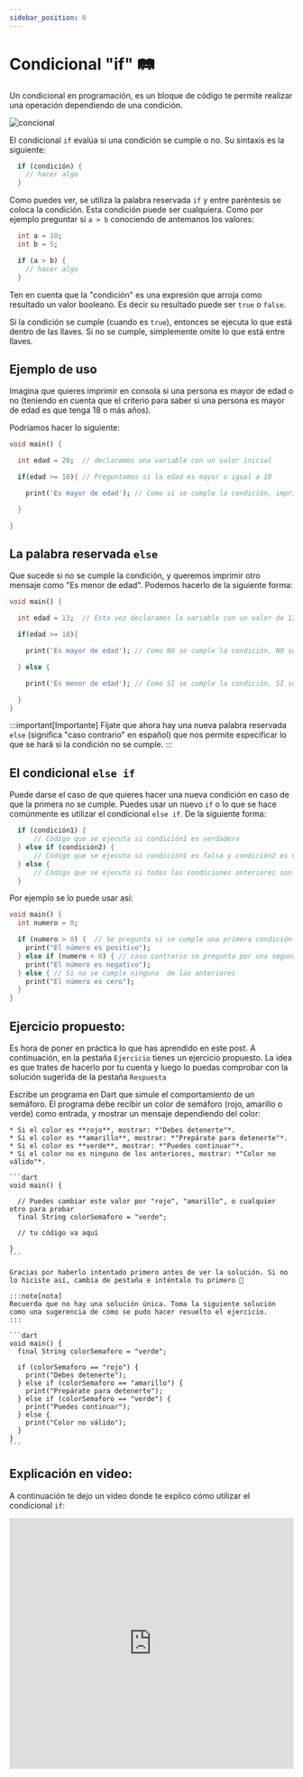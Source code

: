 ```yaml
---
sidebar_position: 6
---
```


# Condicional "if" 🛤️

Un condicional en programación, es un bloque de código te permite realizar una operación dependiendo de una condición. 

![concional](./img/condicional_grande.webp)

El condicional `if` evalúa si una condición se cumple o no. Su sintaxis es la siguiente:

```dart
  if (condición) {
    // hacer algo
  }
```

Como puedes ver, se utiliza la palabra reservada `if` y entre paréntesis se coloca la condición. Esta condición puede ser cualquiera. Como por ejemplo preguntar si `a > b` conociendo de antemanos los valores:

```dart
  int a = 10;
  int b = 5;

  if (a > b) {
    // hacer algo
  }
```

Ten en cuenta que la "condición" es una expresión que arroja como resultado un valor booleano. Es decir su resultado puede ser `true` o `false`.

Si la condición se cumple (cuando es `true`), entonces se ejecuta lo que está dentro de las llaves. Si no se cumple, simplemente omite lo que está entre llaves.

## Ejemplo de uso

Imagina que quieres imprimir en consola si una persona es mayor de edad o no (teniendo en cuenta que el criterio para saber si una persona es mayor de edad es que tenga 18 o más años).

Podríamos hacer lo siguiente:

```dart
void main() {

  int edad = 20;  // declaramos una variable con un valor inicial

  if(edad >= 18){ // Preguntamos si la edad es mayor o igual a 18

    print('Es mayor de edad'); // Como si se cumple la condición, imprimimos el mensaje

  }

}
```

## La palabra reservada `else`

Que sucede si no se cumple la condición, y queremos imprimir otro mensaje como "Es menor de edad". Podemos hacerlo de la siguiente forma:

```dart
void main() {

  int edad = 13;  // Esta vez declaramos la variable con un valor de 13

  if(edad >= 18){ 

    print('Es mayor de edad'); // Como NO se cumple la condición, NO se imprime este mensaje

  } else {

    print('Es menor de edad'); // Como SI se cumple la condición, SI se imprime este mensaje

  }
}
```

:::important[Importante]
Fíjate que ahora hay una nueva palabra reservada `else` (significa "caso contrario" en español) que nos permite especificar lo que se hará si la condición no se cumple.
:::

## El condicional `else if`

Puede darse el caso de que quieres hacer una nueva condición en caso de que la primera no se cumple. Puedes usar un nuevo `if` o lo que se hace comúnmente es utilizar el condicional `else if`. De la siguiente forma:

```dart
  if (condición1) {
      // Código que se ejecuta si condición1 es verdadera
  } else if (condición2) {
      // Código que se ejecuta si condición1 es falsa y condición2 es verdadera
  } else {
      // Código que se ejecuta si todas las condiciones anteriores son falsas
  }
```

Por ejemplo se lo puede usar así:

```dart
void main() {
  int numero = 0;

  if (numero > 0) {  // Se pregunta si se cumple una primera condición
    print("El número es positivo");
  } else if (numero < 0) { // caso contrario se pregunta por una segunda condición
    print("El número es negativo");
  } else { // Si no se cumple ninguna  de las anteriores
    print("El número es cero");
  }
}
```

## Ejercicio propuesto:

Es hora de poner en práctica lo que has aprendido en este post. A continuación, en la pestaña `Ejercicio` tienes un ejercicio propuesto. La idea es que trates de hacerlo por tu cuenta y luego lo puedas comprobar con la solución sugerida de la pestaña `Respuesta`

<Tabs>
  <TabItem value="excercise" label="Ejercicio" default>
    Escribe un programa en Dart que simule el comportamiento de un semáforo. El programa debe recibir un color de semáforo (rojo, amarillo o verde) como entrada, y mostrar un mensaje dependiendo del color:

    * Si el color es **rojo**, mostrar: *"Debes detenerte"*.
    * Si el color es **amarillo**, mostrar: *"Prepárate para detenerte"*.
    * Si el color es **verde**, mostrar: *"Puedes continuar"*.
    * Si el color no es ninguno de los anteriores, mostrar: *"Color no válido"*.

    ```dart
    void main() {

      // Puedes cambiar este valor por "rojo", "amarillo", o cualquier otro para probar
      final String colorSemaforo = "verde"; 

      // tu código va aquí

    }
    ```
  </TabItem>
  <TabItem value="answer" label="Respuesta">
    
    Gracias por haberlo intentado primero antes de ver la solución. Si no lo hiciste así, cambia de pestaña e inténtalo tu primero 🤭 

    :::note[nota]
    Recuerda que no hay una solución única. Toma la siguiente solución como una sugerencia de cómo se pudo hacer resuelto el ejercicio.
    :::

    ```dart
    void main() {
      final String colorSemaforo = "verde";

      if (colorSemaforo == "rojo") {
        print("Debes detenerte");
      } else if (colorSemaforo == "amarillo") {
        print("Prepárate para detenerte");
      } else if (colorSemaforo == "verde") {
        print("Puedes continuar");
      } else {
        print("Color no válido");
      }
    }
    ```
  </TabItem>
</Tabs>

## Explicación en video:

A continuación te dejo un video donde te explico cómo utilizar el condicional `if`:

<iframe width="100%" height="444" src="https://www.youtube.com/embed/nq4A5Yom4SM?si=FCrn2eoP1GlLFbcu" title="YouTube video player" frameborder="0" allow="accelerometer; autoplay; clipboard-write; encrypted-media; gyroscope; picture-in-picture; web-share" referrerpolicy="strict-origin-when-cross-origin" allowfullscreen></iframe>